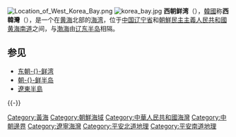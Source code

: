 {{noteTA
|G1=KOR
|G2=NSK
}}
[[File:Location_of_West_Korea_Bay.png|thumb]]
[[File:korea_bay.jpg|thumb]]
'''西朝鲜湾'''（{{kor|名=北|諺=서조선만|漢=西朝鮮灣|羅=Sŏjosŏn man|f=y}}），[[韓國|韓國]]称'''西韓灣'''（{{kor|諺=서한만|漢=西韓灣|羅=Seohan man|f=y}}），是一个在[[黄海|黄海]]北部的[[海湾|海湾]]，位于[[中华人民共和国|中国]][[辽宁省|辽宁省]]和[[朝鮮民主主義人民共和國|朝鮮民主主義人民共和國]][[黄海南道|黄海南道]]之间，与[[渤海|渤海]]由[[辽东半岛|辽东半岛]]相隔。

== 参见 ==
* [[東朝鮮灣|东朝-{}-鲜湾]]
* [[朝鮮半島|朝-{}-鲜半岛]]
* [[遼東半島|遼東半島]]

{{-}}
{{中国海洋}}

{{DEFAULTSORT:Korea}}
[[Category:黃海|Category:黃海]]
[[Category:朝鮮海域|Category:朝鮮海域]]
[[Category:中華人民共和國海灣|Category:中華人民共和國海灣]]
[[Category:中朝邊界|Category:中朝邊界]]
[[Category:遼寧海灣|Category:遼寧海灣]]
[[Category:平安北道地理|Category:平安北道地理]]
[[Category:平安南道地理|Category:平安南道地理]]

{{asia-geo-stub}}